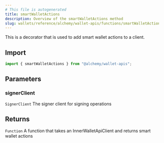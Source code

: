 ```yaml
---
# This file is autogenerated
title: smartWalletActions
description: Overview of the smartWalletActions method
slug: wallets/reference/alchemy/wallet-apis/functions/smartWalletActions
---
```


This is a decorator that is used to add smart wallet actions to a client.

## Import

```ts
import { smartWalletActions } from "@alchemy/wallet-apis";
```

## Parameters

### signerClient

`SignerClient`
The signer client for signing operations

## Returns

`Function`
A function that takes an InnerWalletApiClient and returns smart wallet actions
